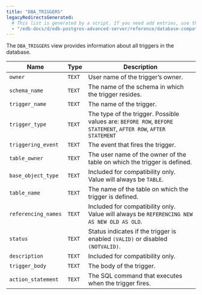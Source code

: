 ```yaml
---
title: "DBA_TRIGGERS"
legacyRedirectsGenerated:
  # This list is generated by a script. If you need add entries, use the `legacyRedirects` key.
  - "/edb-docs/d/edb-postgres-advanced-server/reference/database-compatibility-for-oracle-developers-reference-guide/9.6/Database_Compatibility_for_Oracle_Developers_Reference_Guide.1.159.html"
---
```


<div id="dba_triggers" class="registered_link"></div>

The `DBA_TRIGGERS` view provides information about all triggers in the database.

| Name                | Type   | Description                                                                                                    |
| ------------------- | ------ | -------------------------------------------------------------------------------------------------------------- |
| `owner`             | `TEXT` | User name of the trigger’s owner.                                                                              |
| `schema_name`       | `TEXT` | The name of the schema in which the trigger resides.                                                           |
| `trigger_name`      | `TEXT` | The name of the trigger.                                                                                       |
| `trigger_type`      | `TEXT` | The type of the trigger. Possible values are: `BEFORE ROW`, `BEFORE STATEMENT`, `AFTER ROW`, `AFTER STATEMENT` |
| `triggering_event`  | `TEXT` | The event that fires the trigger.                                                                              |
| `table_owner`       | `TEXT` | The user name of the owner of the table on which the trigger is defined.                                       |
| `base_object_type`  | `TEXT` | Included for compatibility only. Value will always be `TABLE`.                                                 |
| `table_name`        | `TEXT` | The name of the table on which the trigger is defined.                                                         |
| `referencing_names` | `TEXT` | Included for compatibility only. Value will always be `REFERENCING NEW AS NEW OLD AS OLD`.                     |
| `status`            | `TEXT` | Status indicates if the trigger is enabled `(VALID)` or disabled `(NOTVALID)`.                                 |
| `description`       | `TEXT` | Included for compatibility only.                                                                               |
| `trigger_body`      | `TEXT` | The body of the trigger.                                                                                       |
| `action_statement`  | `TEXT` | The SQL command that executes when the trigger fires.                                                          |
